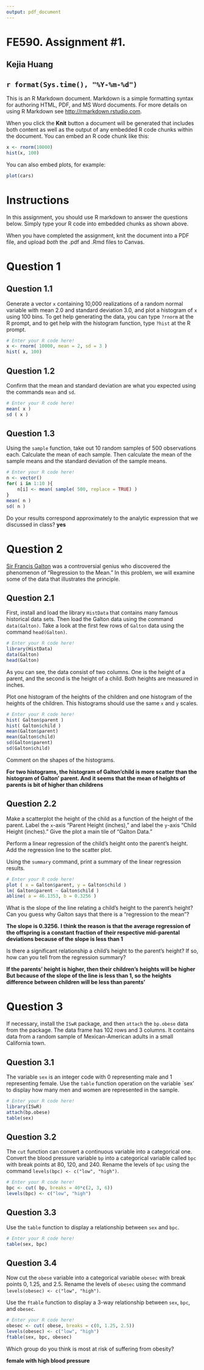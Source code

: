 ---
output: pdf_document
---

# FE590.  Assignment #1.

<!-- Load this file into RStudio. --->
<!-- Replace my name with your name after the double pound sign below: -->

## Kejia Huang
## `r format(Sys.time(), "%Y-%m-%d")`

This is an R Markdown document. Markdown is a simple formatting syntax for authoring HTML, PDF, and MS Word documents. For more details on using R Markdown see <http://rmarkdown.rstudio.com>.

When you click the **Knit** button a document will be generated that includes both content as well as the output of any embedded R code chunks within the document. You can embed an R code chunk like this:

```{r}
x <- rnorm(10000)
hist(x, 100)
```

You can also embed plots, for example:

```{r}
plot(cars)
```


# Instructions

In this assignment, you should use R markdown to answer the questions below.  Simply type your R code into embedded chunks as shown above.

When you have completed the assignment, knit the document into a PDF file, and upload _both_ the .pdf and .Rmd files to Canvas.




# Question 1

## Question 1.1
Generate a vector `x` containing 10,000 realizations of a random normal variable with mean 2.0 and standard deviation 3.0, and plot a histogram of `x` using 100 bins. To get help generating  the data, you can type `?rnorm` at the R prompt, and to get help with the histogram function, type `?hist` at the R prompt.

```{r}
# Enter your R code here!
x <- rnorm( 10000, mean = 2, sd = 3 )
hist( x, 100)
```

## Question 1.2
Confirm that the mean and standard deviation are what you expected using the commands `mean` and `sd`.

```{r}
# Enter your R code here!
mean( x ) 
sd ( x )  
```

## Question 1.3
Using the `sample` function, take out 10 random samples of 500 observations each.  Calculate the mean of each sample.  Then calculate the mean of the sample means and the standard deviation of the sample means.

```{r}
# Enter your R code here!
n <- vector()
for( i in 1:10 ){
    n[i] <- mean( sample( 500, replace = TRUE) )
}
mean( n ) 
sd( n )   
```

Do your results correspond approximately to the analytic expression that we discussed in class?
**yes**

\newpage

# Question 2

[Sir Francis Galton](https://en.wikipedia.org/wiki/Francis_Galton) was a controversial genius who discovered the phenomenon of "Regression to the Mean."  In this problem, we will examine some of the data that illustrates the principle.


## Question 2.1

First, install and load the library `HistData` that contains many famous historical data sets.  Then load the Galton data using the command `data(Galton)`.  Take a look at the first few rows of `Galton` data using the command `head(Galton)`.


```{r}
# Enter your R code here!
library(HistData)
data(Galton)
head(Galton)
```

As you can see, the data consist of two columns.  One is the height of a parent, and the second is the height of a child.  Both heights are measured in inches.

Plot one histogram of the heights of the children and one histogram of the heights of the children.  This histograms should use the same `x` and `y` scales.

```{r}
# Enter your R code here!
hist( Galton$parent )
hist( Galton$child )
mean(Galton$parent)
mean(Galton$child)
sd(Galton$parent)
sd(Galton$child)
```

Comment on the shapes of the histograms.

**For two histograms, the histogram of Galton'child is more scatter than the histogram of Galton' parent. And it seems that the mean of heights of parents is bit of higher than childrens**

## Question 2.2

Make a scatterplot the height of the child as a function of the height of the parent.  Label the `x`-axis "Parent Height (inches)," and label the `y`-axis "Child Height (inches)."  Give the plot a main tile of "Galton Data."

Perform a linear regression of the child's height onto the parent's height.  Add the regression line to the scatter plot.

Using the `summary` command, print a summary of the linear regression results.

```{r}
# Enter your R code here!
plot ( x = Galton$parent, y = Galton$child )
lm( Galton$parent ~ Galton$child )
abline( a = 46.1353, b = 0.3256 )
```
What is the slope of the line relating a child's height to the parent's height?  Can you guess why Galton says that there is a "regression to the mean"?

**The slope is 0.3256.**
**I think the reason is that the average regression of the offspring is a constant fraction of their respective mid-parental deviations because of the slope is less than 1**

Is there a significant relationship a child's height to the parent's height?  If so, how can you tell from the regression summary?

**If the parents' height is higher, then their children's heights will be higher**
**But because of the slope of the line is less than 1, so the heights difference between children will be less than parents'**

\newpage

# Question 3
If necessary, install the `ISwR` package, and then `attach` the `bp.obese` data from the package.  The data frame has 102 rows and 3 columns. It contains data from a random sample of Mexican-American adults in a small California town.

## Question 3.1
The variable `sex` is an integer code with 0 representing male and 1 representing female.  Use the `table` function operation on the variable `sex' to display how many men and women are represented in the sample.

```{r}
# Enter your R code here!
library(ISwR) 
attach(bp.obese)
table(sex)

```

## Question 3.2
The `cut` function can convert a continuous variable into a categorical one.  Convert the blood pressure variable `bp` into a categorical variable called `bpc` with break points at 80, 120, and 240.  Rename the levels of `bpc` using the command `levels(bpc) <- c("low", "high")`.

```{r}
# Enter your R code here!
bpc <- cut( bp, breaks = 40*c(2, 3, 6))
levels(bpc) <- c("low", "high")
```

## Question 3.3
Use the `table` function to display a relationship between `sex` and `bpc`.

```{r}
# Enter your R code here!
table(sex, bpc)

```

## Question 3.4
Now cut the `obese` variable into a categorical variable `obesec` with break points 0, 1.25, and 2.5.  Rename the levels of `obesec` using the command `levels(obesec) <- c("low", "high")`.

Use the `ftable` function to display a 3-way relationship between `sex`, `bpc`, and `obesec`.

```{r}
# Enter your R code here!
obesec <- cut( obese, breaks = c(0, 1.25, 2.5))
levels(obesec) <- c("low", "high")
ftable(sex, bpc, obesec)

```

Which group do you think is most at risk of suffering from obesity?

**female with high blood pressure**

